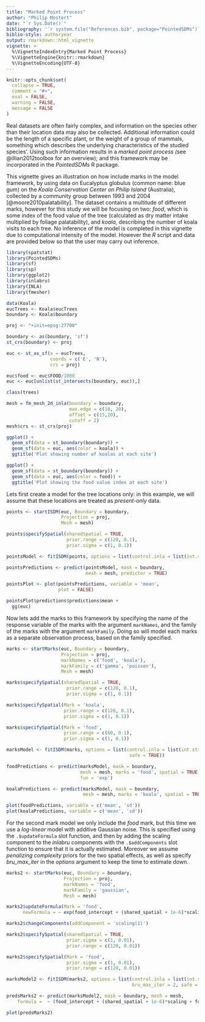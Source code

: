 ```yaml
---
title: "Marked Point Process"
author: "Philip Mostert"
date: "`r Sys.Date()`"
bibliography: '`r system.file("References.bib", package="PointedSDMs")`'
biblio-style: authoryear
output: rmarkdown::html_vignette
vignette: >
  %\VignetteIndexEntry{Marked Point Process}
  %\VignetteEngine{knitr::rmarkdown}
  %\VignetteEncoding{UTF-8}
---
```


```r
knitr::opts_chunk$set(
  collapse = TRUE,
  comment = "#>",
  eval = FALSE,
  warning = FALSE,
  message = FALSE
)

```

Real datasets are often fairly complex, and information on the species other than their location data may also be collected. Additional information could be the length of a specific plant, or the weight of a group of mammals, something which describes the underlying characteristics of the studied species'. Using such information results in a *marked point process (*see @illian2012toolbox for an overview); and this framework may be incorporated in the *PointedSDMs* R package*.*

This vignette gives an illustration on how include marks in the model framework, by using data on Eucalyptus globulus (common name: blue gum) on the *Koala Conservation Center on Philip Island* (Australia), collected by a community group between 1993 and 2004 [@moore2010palatability]. The dataset contains a multitude of different marks, however for this study we will be focusing on two: *food*, which is some index of the food value of the tree (calculated as dry matter intake multiplied by foliage palatability), and *koala*, describing the number of koala visits to each tree. No inference of the model is completed in this vignette due to computational intensity of the model. However the *R* script and data are provided below so that the user may carry out inference.

```r
library(spatstat)
library(PointedSDMs)
library(sf)
library(sp)
library(ggplot2)
library(inlabru)
library(INLA)
library(fmesher)
```

```r

data(Koala)
eucTrees <- Koala$eucTrees
boundary <- Koala$boundary

```

```r

proj <- "+init=epsg:27700"

boundary <- as(boundary, 'sf')
st_crs(boundary) <- proj

euc <- st_as_sf(x = eucTrees,
                coords = c('E', 'N'),
                crs = proj)

euc$food <- euc$FOOD/1000
euc <- euc[unlist(st_intersects(boundary, euc)),]

class(trees)

mesh = fm_mesh_2d_inla(boundary = boundary, 
                       max.edge = c(10, 20), 
                       offset = c(15,20),
                       cutoff = 2)
mesh$crs <- st_crs(proj)

ggplot() + 
  geom_sf(data = st_boundary(boundary)) + 
  geom_sf(data = euc, aes(color = koala)) + 
  ggtitle('Plot showing number of koalas at each site')

ggplot() + 
  geom_sf(data = st_boundary(boundary)) + 
  geom_sf(data = euc, aes(color = food)) + 
  ggtitle('Plot showing the food value index at each site')


```

Lets first create a model for the tree locations only: in this example, we will assume that these locations are treated as *present-only* data.

```r

points <- startISDM(euc, Boundary = boundary,
                    Projection = proj, 
                    Mesh = mesh)

points$specifySpatial(sharedSpatial = TRUE,
                      prior.range = c(120, 0.1),
                      prior.sigma = c(1, 0.1))

pointsModel <- fitISDM(points, options = list(control.inla = list(int.strategy = 'eb')))

pointsPredictions <- predict(pointsModel, mask = boundary,
                             mesh = mesh, predictor = TRUE)

pointsPlot <- plot(pointsPredictions, variable = 'mean', 
                   plot = FALSE)

pointsPlot$predictions$predictions$mean + 
  gg(euc)

```

Now lets add the marks to this framework by specifying the name of the response variable of the marks with the argument `markNames`, and the family of the marks with the argument `markFamily`. Doing so will model each marks as a separate observation process, based on the family specified.

```r

marks <- startMarks(euc, Boundary = boundary,
                    Projection = proj,
                    markNames = c('food', 'koala'), 
                    markFamily = c('gamma', 'poisson'),
                    Mesh = mesh)

marks$specifySpatial(sharedSpatial = TRUE,
                      prior.range = c(120, 0.1),
                      prior.sigma = c(1, 0.1))

marks$specifySpatial(Mark = 'koala',
                     prior.range = c(120, 0.1),
                     prior.sigma = c(1, 0.1))

marks$specifySpatial(Mark = 'food',
                     prior.range = c(60, 0.1),
                     prior.sigma = c(1, 0.1))

marksModel <- fitISDM(marks, options = list(control.inla = list(int.strategy = 'eb'),
                                             safe = TRUE))

foodPredictions <- predict(marksModel, mask = boundary, 
                           mesh = mesh, marks = 'food', spatial = TRUE,
                           fun = 'exp')

koalaPredictions <- predict(marksModel, mask = boundary, 
                            mesh = mesh, marks = 'koala', spatial = TRUE)

plot(foodPredictions, variable = c('mean', 'sd'))
plot(koalaPredictions, variable = c('mean', 'sd'))
```

For the second mark model we only include the *food* mark, but this time we use a *log-linear* model with additive Gaussian noise. This is specified using the `.$updateFormula` slot function, and then by adding the scaling component to the *inlabru* components with the `.$addComponents` slot function to ensure that it is actually estimated. Moreover we assume *penalizing complexity* priors for the two spatial effects, as well as specify *bru_max_iter* in the *options* argument to keep the time to estimate down.

```r

marks2 <- startMarks(euc, Boundary = boundary,
                     Projection = proj,
                     markNames = 'food', 
                     markFamily = 'gaussian',
                     Mesh = mesh)

marks2$updateFormula(Mark = 'food', 
      newFormula = ~ exp(food_intercept + (shared_spatial + 1e-6)*scaling + food_spatial))

marks2$changeComponents(addComponent = 'scaling(1)')

marks2$specifySpatial(sharedSpatial = TRUE, 
                      prior.sigma = c(1, 0.01), 
                      prior.range = c(120, 0.01))

marks2$specifySpatial(Mark = 'food',  
                      prior.sigma = c(1, 0.01), 
                      prior.range = c(120, 0.01))

marksModel2 <- fitISDM(marks2, options = list(control.inla = list(int.strategy = 'eb'),
                                              bru_max_iter = 2, safe = TRUE))

predsMarks2 <- predict(marksModel2, mask = boundary, mesh = mesh,
    formula =  ~ (food_intercept + (shared_spatial + 1e-6)*scaling + food_spatial))

plot(predsMarks2)
```

